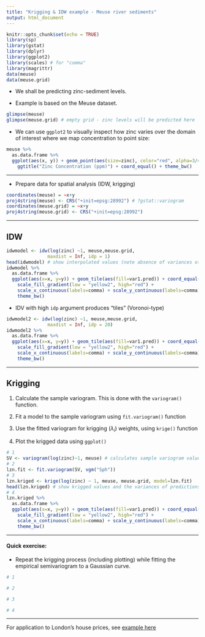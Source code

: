 ---
title: "Krigging & IDW example - Meuse river sediments"
output: html_document
---

```{r setup, include=FALSE}
knitr::opts_chunk$set(echo = TRUE)
library(sp)
library(gstat)
library(dplyr)
library(ggplot2)
library(scales) # for "comma"
library(magrittr)
data(meuse)
data(meuse.grid)
```

* We shall be predicting zinc-sediment levels.  

* Example is based on the Meuse dataset.  

```{r}
glimpse(meuse)
glimpse(meuse.grid) # empty grid - zinc levels will be predicted here
```

* We can use `ggplot2` to visually inspect how zinc varies over the domain of interest where we map concentration to point size:

```{r}
meuse %>% 
  as.data.frame %>% 
  ggplot(aes(x, y)) + geom_point(aes(size=zinc), color="red", alpha=3/4) + 
    ggtitle("Zinc Concentration (ppm)") + coord_equal() + theme_bw()
```


----

* Prepare data for spatial analysis (IDW, krigging)


```{r, warning=F}
coordinates(meuse) = ~x+y
proj4string(meuse) <- CRS("+init=epsg:28992") # ?gstat::variogram
coordinates(meuse.grid) = ~x+y
proj4string(meuse.grid) <- CRS("+init=epsg:28992") 
```

----

## IDW

```{r, warning=F}
idwmodel <- idw(log(zinc) ~1, meuse,meuse.grid,
               maxdist = Inf, idp = 1) 
head(idwmodel) # show interpolated values (note absence of variances of interpolated values)
idwmodel %>% 
  as.data.frame %>%
  ggplot(aes(x=x, y=y)) + geom_tile(aes(fill=var1.pred)) + coord_equal() +
    scale_fill_gradient(low = "yellow2", high="red") +
    scale_x_continuous(labels=comma) + scale_y_continuous(labels=comma) +
    theme_bw()
```

* IDV with high `idp` argument produces "tiles" (Voronoi-type)

```{r, warning=F}
idwmodel2 <- idw(log(zinc) ~1, meuse,meuse.grid,
               maxdist = Inf, idp = 20) 
idwmodel2 %>% 
  as.data.frame %>%
  ggplot(aes(x=x, y=y)) + geom_tile(aes(fill=var1.pred)) + coord_equal() +
    scale_fill_gradient(low = "yellow2", high="red") +
    scale_x_continuous(labels=comma) + scale_y_continuous(labels=comma) +
    theme_bw()
```

----

## Krigging


1. Calculate the sample variogram. This is done with the `variogram()` function.  

2. Fit a model to the sample variogram using `fit.variogram()` function  

3. Use the fitted variogram for krigging ($\lambda_i$) weights, using `krige()` function  

4. Plot the krigged data using `ggplot()`  


```{r, warning=F, message=F}
# 1
SV <- variogram(log(zinc)~1, meuse) # calculates sample variogram values 
# 2 
lzn.fit <- fit.variogram(SV, vgm("Sph"))
# 3
lzn.kriged <- krige(log(zinc) ~ 1, meuse, meuse.grid, model=lzn.fit)
head(lzn.kriged) # show krigged values and the variances of predictions
# 4
lzn.kriged %>% 
  as.data.frame %>%
  ggplot(aes(x=x, y=y)) + geom_tile(aes(fill=var1.pred)) + coord_equal() +
    scale_fill_gradient(low = "yellow2", high="red") +
    scale_x_continuous(labels=comma) + scale_y_continuous(labels=comma) +
    theme_bw()
```



----

#### Quick exercise:

* Repeat the krigging process (including plotting) while fitting the empirical semivariogram to a  Gaussian curve.


```{r}
# 1

# 2 

# 3

# 4

```



----- 

For application to London's house prices, see [example here](https://rpubs.com/chrisbrunsdon/gwdplyr)
